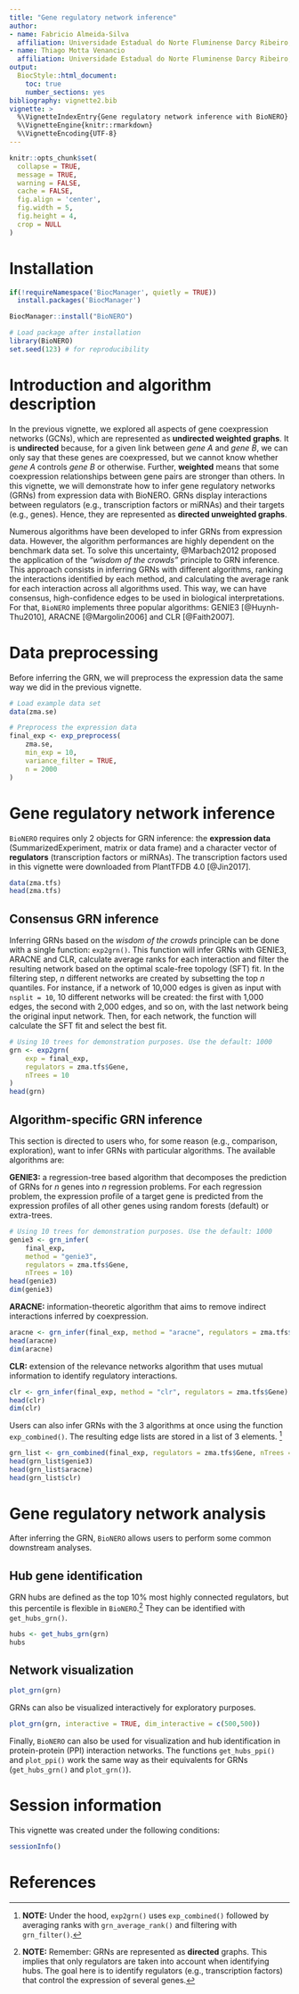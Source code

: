 ```yaml
---
title: "Gene regulatory network inference"
author: 
- name: Fabricio Almeida-Silva
  affiliation: Universidade Estadual do Norte Fluminense Darcy Ribeiro, RJ, Brazil
- name: Thiago Motta Venancio
  affiliation: Universidade Estadual do Norte Fluminense Darcy Ribeiro, RJ, Brazil
output: 
  BiocStyle::html_document:
    toc: true
    number_sections: yes
bibliography: vignette2.bib
vignette: >
  %\VignetteIndexEntry{Gene regulatory network inference with BioNERO}
  %\VignetteEngine{knitr::rmarkdown}
  %\VignetteEncoding{UTF-8}
---
```


```r
knitr::opts_chunk$set(
  collapse = TRUE,
  message = TRUE,
  warning = FALSE,
  cache = FALSE,
  fig.align = 'center',
  fig.width = 5,
  fig.height = 4,
  crop = NULL
)
```

# Installation

```r
if(!requireNamespace('BiocManager', quietly = TRUE))
  install.packages('BiocManager')

BiocManager::install("BioNERO")
```

```r
# Load package after installation
library(BioNERO)
set.seed(123) # for reproducibility
```


# Introduction and algorithm description

In the previous vignette, we explored all aspects of gene coexpression 
networks (GCNs), which are represented as **undirected weighted graphs**. It 
is **undirected** because, for a given link between *gene A* and *gene B*, we 
can only say that these genes are coexpressed, but we cannot know 
whether *gene A* controls *gene B* or otherwise. Further, **weighted** means 
that some coexpression relationships between gene pairs are stronger than 
others. In this vignette, we will demonstrate how to infer gene regulatory 
networks (GRNs) from expression data with BioNERO. GRNs display interactions 
between regulators (e.g., transcription factors or miRNAs) and their targets 
(e.g., genes). Hence, they are represented as **directed unweighted graphs**.

Numerous algorithms have been developed to infer GRNs from expression data. 
However, the algorithm performances are highly dependent on the benchmark 
data set. To solve this uncertainty, @Marbach2012 proposed the application 
of the *"wisdom of the crowds"* principle to GRN inference. This approach 
consists in inferring GRNs with different algorithms, ranking the interactions 
identified by each method, and calculating the average rank for each 
interaction across all algorithms used. This way, we can have consensus, 
high-confidence edges to be used in biological interpretations. 
For that, `BioNERO` implements three popular algorithms: 
GENIE3 [@Huynh-Thu2010], ARACNE [@Margolin2006] and CLR [@Faith2007].


# Data preprocessing

Before inferring the GRN, we will preprocess the expression data the 
same way we did in the previous vignette.

```r
# Load example data set
data(zma.se)

# Preprocess the expression data
final_exp <- exp_preprocess(
    zma.se, 
    min_exp = 10, 
    variance_filter = TRUE, 
    n = 2000
)
```


# Gene regulatory network inference

`BioNERO` requires only 2 objects for GRN inference: the **expression data** 
(SummarizedExperiment, matrix or data frame) and a character vector 
of **regulators** (transcription factors or miRNAs). The transcription factors 
used in this vignette were downloaded from PlantTFDB 4.0 [@Jin2017].

```r
data(zma.tfs)
head(zma.tfs)
```

## Consensus GRN inference

Inferring GRNs based on the *wisdom of the crowds* principle can be done with 
a single function: `exp2grn()`. This function will infer GRNs with GENIE3, 
ARACNE and CLR, calculate average ranks for each interaction and filter the 
resulting network based on the optimal scale-free topology (SFT) fit. In the 
filtering step, *n* different networks are created by subsetting the top *n* 
quantiles. For instance, if a network of 10,000 edges is given as input 
with `nsplit = 10`, 10 different networks will be created: the first 
with 1,000 edges, the second with 2,000 edges, and so on, with the last 
network being the original input network. Then, for each network, the function 
will calculate the SFT fit and select the best fit.

```r
# Using 10 trees for demonstration purposes. Use the default: 1000
grn <- exp2grn(
    exp = final_exp, 
    regulators = zma.tfs$Gene, 
    nTrees = 10
)
head(grn)
```


## Algorithm-specific GRN inference

This section is directed to users who, for some reason 
(e.g., comparison, exploration), want to infer GRNs with particular algorithms. 
The available algorithms are:

**GENIE3:** a regression-tree based algorithm that decomposes the 
prediction of GRNs for *n* genes into *n* regression problems. For each 
regression problem, the expression profile of a target gene is predicted 
from the expression profiles of all other genes using random forests (default) 
or extra-trees.

```r
# Using 10 trees for demonstration purposes. Use the default: 1000
genie3 <- grn_infer(
    final_exp, 
    method = "genie3", 
    regulators = zma.tfs$Gene, 
    nTrees = 10)
head(genie3)
dim(genie3)
```


**ARACNE:** information-theoretic algorithm that aims to remove indirect 
interactions inferred by coexpression.

```r
aracne <- grn_infer(final_exp, method = "aracne", regulators = zma.tfs$Gene)
head(aracne)
dim(aracne)
```


**CLR:** extension of the relevance networks algorithm that uses mutual 
information to identify regulatory interactions.

```r
clr <- grn_infer(final_exp, method = "clr", regulators = zma.tfs$Gene)
head(clr)
dim(clr)
```


Users can also infer GRNs with the 3 algorithms at once using the 
function `exp_combined()`. The resulting edge lists are stored in a list 
of 3 elements. [^1]

[^1]: **NOTE:** Under the hood, `exp2grn()` uses `exp_combined()` followed 
by averaging ranks with `grn_average_rank()` and filtering with `grn_filter()`.

```r
grn_list <- grn_combined(final_exp, regulators = zma.tfs$Gene, nTrees = 10)
head(grn_list$genie3)
head(grn_list$aracne)
head(grn_list$clr)
```

# Gene regulatory network analysis

After inferring the GRN, `BioNERO` allows users to perform some common 
downstream analyses.

## Hub gene identification

GRN hubs are defined as the top 10% most highly connected regulators, but 
this percentile is flexible in `BioNERO`.[^2] They can be identified 
with `get_hubs_grn()`. 

[^2]: **NOTE:** Remember: GRNs are represented as **directed** graphs. 
This implies that only regulators are taken into account when identifying 
hubs. The goal here is to identify regulators (e.g., transcription factors) 
that control the expression of several genes.

```r
hubs <- get_hubs_grn(grn)
hubs
```

## Network visualization


```r
plot_grn(grn)
```

GRNs can also be visualized interactively for exploratory purposes.

```r
plot_grn(grn, interactive = TRUE, dim_interactive = c(500,500))
```

Finally, `BioNERO` can also be used for visualization and hub identification 
in protein-protein (PPI) interaction networks. The functions `get_hubs_ppi()` 
and `plot_ppi()` work the same way as their equivalents for 
GRNs (`get_hubs_grn()` and `plot_grn()`).


# Session information {.unnumbered}

This vignette was created under the following conditions:

```r
sessionInfo()
```

# References
